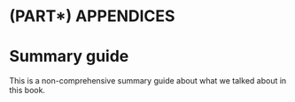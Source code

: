 # (PART\*) APPENDICES{-}

# Summary guide{#summaryguide .unnumbered}

This is a non-comprehensive summary guide about what we talked about in this book.

